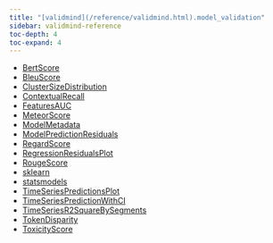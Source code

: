 ```yaml
---
title: "[validmind](/reference/validmind.html).model_validation"
sidebar: validmind-reference
toc-depth: 4
toc-expand: 4
---
```


- [BertScore](model_validation/BertScore.qmd)
- [BleuScore](model_validation/BleuScore.qmd)
- [ClusterSizeDistribution](model_validation/ClusterSizeDistribution.qmd)
- [ContextualRecall](model_validation/ContextualRecall.qmd)
- [FeaturesAUC](model_validation/FeaturesAUC.qmd)
- [MeteorScore](model_validation/MeteorScore.qmd)
- [ModelMetadata](model_validation/ModelMetadata.qmd)
- [ModelPredictionResiduals](model_validation/ModelPredictionResiduals.qmd)
- [RegardScore](model_validation/RegardScore.qmd)
- [RegressionResidualsPlot](model_validation/RegressionResidualsPlot.qmd)
- [RougeScore](model_validation/RougeScore.qmd)
- [sklearn](model_validation/sklearn.qmd)
- [statsmodels](model_validation/statsmodels.qmd)
- [TimeSeriesPredictionsPlot](model_validation/TimeSeriesPredictionsPlot.qmd)
- [TimeSeriesPredictionWithCI](model_validation/TimeSeriesPredictionWithCI.qmd)
- [TimeSeriesR2SquareBySegments](model_validation/TimeSeriesR2SquareBySegments.qmd)
- [TokenDisparity](model_validation/TokenDisparity.qmd)
- [ToxicityScore](model_validation/ToxicityScore.qmd)

